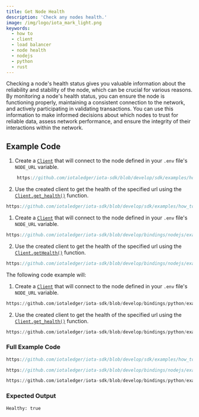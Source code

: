 ```yaml
---
title: Get Node Health
description: 'Check any nodes health.'
image: /img/logo/iota_mark_light.png
keywords:
  - how to
  - client
  - load balancer
  - node health
  - nodejs
  - python
  - rust
---
```



Checking a node's health status gives you valuable information about the reliability and stability of the node, which
can be crucial for various reasons. By monitoring a node's health status, you can ensure the node is functioning
properly, maintaining a consistent connection to the network, and actively participating in validating transactions. You
can use this information to make informed decisions about which nodes to trust for reliable data, assess network
performance, and ensure the integrity of their interactions within the network.

<AccountClient />

## Example Code

<Tabs groupId="language" queryString>
<TabItem value="rust" label="Rust">

1. Create a [`Client`](https://docs.rs/iota-sdk/latest/iota_sdk/client/core/struct.Client.html) that will connect to the
   node defined in your `.env` file's `NODE_URL` variable.

<div className={'hide-code-block-extras'}>

```rust reference
    https://github.com/iotaledger/iota-sdk/blob/develop/sdk/examples/how_tos/client/get_health.rs#L19-L28
```

</div>

2. Use the created client to get the health of the specified url using the
   [`Client.get_health()`](https://docs.rs/iota-sdk/latest/iota_sdk/client/core/struct.Client.html#method.get_health)
   function.

<div className={'hide-code-block-extras'}>

```rust reference
https://github.com/iotaledger/iota-sdk/blob/develop/sdk/examples/how_tos/client/get_health.rs#L31
```

</div>

</TabItem>
<TabItem value="typescript-node" label="Typescript (Node.js)">

1. Create a [`Client`](../../references/nodejs/classes/Client/) that will connect to the
   node defined in your `.env` file's `NODE_URL` variable.

<div className={'hide-code-block-extras'}>

```typescript reference
https://github.com/iotaledger/iota-sdk/blob/develop/bindings/nodejs/examples/how_tos/client/get-health.ts#L17-L21
```

</div>

2. Use the created client to get the health of the specified url using the
   [`Client.getHealth()`](../../references/nodejs/classes/Client/#gethealth)
   function.

<div className={'hide-code-block-extras'}>

```typescript reference
https://github.com/iotaledger/iota-sdk/blob/develop/bindings/nodejs/examples/how_tos/client/get-health.ts#L24
```

</div>

</TabItem>
<TabItem value="python" label="Python">

The following code example will:

1. Create a [`Client`](../../references/python/iota_sdk/client/) that will connect to the
   node defined in your `.env` file's `NODE_URL` variable.

<div className={'hide-code-block-extras'}>

```python reference
https://github.com/iotaledger/iota-sdk/blob/develop/bindings/python/examples/how_tos/client/get_health.py#L7-L10
```

</div>

2. Use the created client to get the health of the specified url using the
   [`Client.get_health()`](../../references/python/iota_sdk/client/_node_core_api/#get_health)
   function.

<div className={'hide-code-block-extras'}>

```python reference
https://github.com/iotaledger/iota-sdk/blob/develop/bindings/python/examples/how_tos/client/get_health.py#L13
```

</div>

</TabItem>
</Tabs>

### Full Example Code

<Tabs groupId="language" queryString>
<TabItem value="rust" label="Rust">

```rust reference
https://github.com/iotaledger/iota-sdk/blob/develop/sdk/examples/how_tos/client/get_health.rs
```

</TabItem>
<TabItem value="typescript-node" label="Typescript (Node.js)">

```typescript reference
https://github.com/iotaledger/iota-sdk/blob/develop/bindings/nodejs/examples/how_tos/client/get-health.ts
```

</TabItem>
<TabItem value="python" label="Python">

```python reference
https://github.com/iotaledger/iota-sdk/blob/develop/bindings/python/examples/how_tos/client/get_health.py
```

</TabItem>
</Tabs>

### Expected Output

```bash
Healthy: true
```
